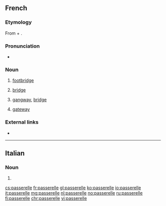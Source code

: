 ==French==

===Etymology===
From {{term|passer}} + {{term|-elle}}.

===Pronunciation===
* {{IPA|/pasʁɛl/|lang=fr}}

===Noun===
{{fr-noun|f}}

# [[footbridge]]
# {{context|nautical|lang=fr}} [[bridge]]
# {{context|aviation|nautical|lang=fr}} [[gangway]], [[bridge]]
# {{context|computing|lang=fr}} [[gateway]]

===External links===
* {{R:TLFi}}

----

==Italian==

===Noun===
{{head|it|plural}} {{g|f}}

# {{plural of|passerella|lang=it}}

[[cs:passerelle]]
[[fr:passerelle]]
[[gl:passerelle]]
[[ko:passerelle]]
[[io:passerelle]]
[[it:passerelle]]
[[mg:passerelle]]
[[nl:passerelle]]
[[no:passerelle]]
[[ru:passerelle]]
[[fi:passerelle]]
[[chr:passerelle]]
[[vi:passerelle]]